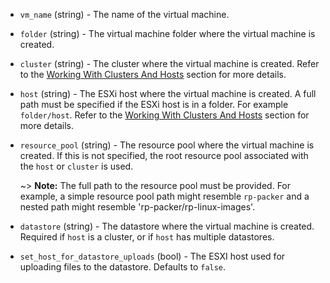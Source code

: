 <!-- Code generated from the comments of the LocationConfig struct in builder/vsphere/common/config_location.go; DO NOT EDIT MANUALLY -->

- `vm_name` (string) - The name of the virtual machine.

- `folder` (string) - The virtual machine folder where the virtual machine is created.

- `cluster` (string) - The cluster where the virtual machine is created.
  Refer to the [Working With Clusters And Hosts](#working-with-clusters-and-hosts)
  section for more details.

- `host` (string) - The ESXi host where the virtual machine is created. A full path must be
  specified if the ESXi host is in a folder. For example `folder/host`.
  Refer to the [Working With Clusters And Hosts](#working-with-clusters-and-hosts)
  section for more details.

- `resource_pool` (string) - The resource pool where the virtual machine is created.
  If this is not specified, the root resource pool associated with the
  `host` or `cluster` is used.
  
  ~> **Note:**  The full path to the resource pool must be provided.
  For example, a simple resource pool path might resemble `rp-packer` and
  a nested path might resemble 'rp-packer/rp-linux-images'.

- `datastore` (string) - The datastore where the virtual machine is created.
  Required if `host` is a cluster, or if `host` has multiple datastores.

- `set_host_for_datastore_uploads` (bool) - The ESXI host used for uploading files to the datastore.
  Defaults to `false`.

<!-- End of code generated from the comments of the LocationConfig struct in builder/vsphere/common/config_location.go; -->
